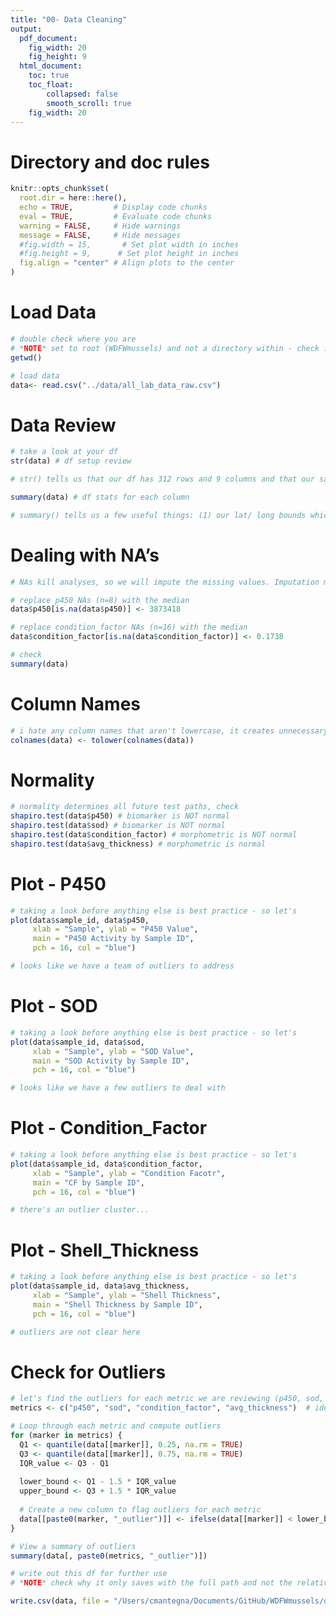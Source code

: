 ```yaml
---
title: "00- Data Cleaning"
output:
  pdf_document: 
    fig_width: 20
    fig_height: 9
  html_document: 
    toc: true
    toc_float:
        collapsed: false
        smooth_scroll: true
    fig_width: 20
---
```


# Directory and doc rules

```r

knitr::opts_chunk$set(
  root.dir = here::here(),
  echo = TRUE,         # Display code chunks
  eval = TRUE,         # Evaluate code chunks
  warning = FALSE,     # Hide warnings
  message = FALSE,     # Hide messages
  #fig.width = 15,       # Set plot width in inches
  #fig.height = 9,      # Set plot height in inches
  fig.align = "center" # Align plots to the center
)

```

# Load Data
```r

# double check where you are
# *NOTE* set to root (WDFWmussels) and not a directory within - check into why that is happening in the knitr block
getwd()

# load data
data<- read.csv("../data/all_lab_data_raw.csv")


```

# Data Review
```r

# take a look at your df
str(data) # df setup review

# str() tells us that our df has 312 rows and 9 columns and that our sample_id and site number are being treated as integers; this might be a problem in analyses and plotting.

summary(data) # df stats for each column

# summary() tells us a few useful things: (1) our lat/ long bounds which we'll need for mapping, (2) we have NA values in p450 and condition_factor that need to be investigated before moving forward.

```

# Dealing with NA's
```r

# NAs kill analyses, so we will impute the missing values. Imputation method is subjective. For this data set I chose to impute with the median for the following reasons; (1) most conservative method for non-parametric data (which we thin we have, but will check), (2) number of NA values is small (<10%), (3) the median won't skew data distribution.

# replace p450 NAs (n=8) with the median
data$p450[is.na(data$p450)] <- 3873418

# replace condition_factor NAs (n=16) with the median
data$condition_factor[is.na(data$condition_factor)] <- 0.1738

# check
summary(data)

```

# Column Names
```r

# i hate any column names that aren't lowercase, it creates unnecessary errors, so let's fix this.
colnames(data) <- tolower(colnames(data))

```


# Normality
```r

# normality determines all future test paths, check
shapiro.test(data$p450) # biomarker is NOT normal
shapiro.test(data$sod) # biomarker is NOT normal
shapiro.test(data$condition_factor) # morphometric is NOT normal
shapiro.test(data$avg_thickness) # morphometric is normal

```

# Plot - P450
```r

# taking a look before anything else is best practice - so let's
plot(data$sample_id, data$p450, 
     xlab = "Sample", ylab = "P450 Value", 
     main = "P450 Activity by Sample ID",
     pch = 16, col = "blue")

# looks like we have a team of outliers to address

```


# Plot - SOD
```r

# taking a look before anything else is best practice - so let's
plot(data$sample_id, data$sod, 
     xlab = "Sample", ylab = "SOD Value", 
     main = "SOD Activity by Sample ID",
     pch = 16, col = "blue")

# looks like we have a few outliers to deal with

```

# Plot - Condition_Factor
```r

# taking a look before anything else is best practice - so let's
plot(data$sample_id, data$condition_factor, 
     xlab = "Sample", ylab = "Condition Facotr", 
     main = "CF by Sample ID",
     pch = 16, col = "blue")

# there's an outlier cluster...

```

# Plot - Shell_Thickness
```r

# taking a look before anything else is best practice - so let's
plot(data$sample_id, data$avg_thickness, 
     xlab = "Sample", ylab = "Shell Thickness", 
     main = "Shell Thickness by Sample ID",
     pch = 16, col = "blue")

# outliers are not clear here

```

# Check for Outliers
```r

# let's find the outliers for each metric we are reviewing (p450, sod, condition_factor and avg_thickness). ChatGPT helped create the loop.
metrics <- c("p450", "sod", "condition_factor", "avg_thickness")  # identify columns of interest

# Loop through each metric and compute outliers
for (marker in metrics) {
  Q1 <- quantile(data[[marker]], 0.25, na.rm = TRUE)
  Q3 <- quantile(data[[marker]], 0.75, na.rm = TRUE)
  IQR_value <- Q3 - Q1
  
  lower_bound <- Q1 - 1.5 * IQR_value
  upper_bound <- Q3 + 1.5 * IQR_value
  
  # Create a new column to flag outliers for each metric
  data[[paste0(marker, "_outlier")]] <- ifelse(data[[marker]] < lower_bound | data[[marker]] > upper_bound, TRUE, FALSE)
}

# View a summary of outliers
summary(data[, paste0(metrics, "_outlier")])

# write out this df for further use
# *NOTE* check why it only saves with the full path and not the relative

write.csv(data, file = "/Users/cmantegna/Documents/GitHub/WDFWmussels/data/cleaned/all_cleaned.csv", row.names = FALSE)

```
